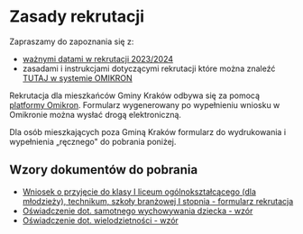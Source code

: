 # Zasady rekrutacji

Zapraszamy do zapoznania się z:

- [ważnymi datami w rekrutacji 2023/2024](/files/zalacznik-nr-1-do-zarzadzenia-nr-5-23-rekrutacja.pdf)
- zasadami i instrukcjami dotyczącymi rekrutacji które można znaleźć
  [TUTAJ w systemie OMIKRON](https://krakow.e-omikron.pl/omikron-parents/files.action?historyItem.level=0&historyItem.title=Pliki+do+pobrania%2C+instrukcja)

Rekrutacja dla mieszkańców Gminy Kraków odbywa się za pomocą
[platformy Omikron](https://krakow.e-omikron.pl/omikron-parents/main!execute.action).
Formularz wygenerowany po wypełnieniu wniosku w Omikronie można wysłać drogą
elektroniczną.

Dla osób mieszkających poza Gminą Kraków formularz do wydrukowania i wypełnienia
„ręcznego" do pobrania poniżej.

## Wzory dokumentów do pobrania

- [Wniosek o przyjęcie do klasy I liceum ogólnokształcącego (dla młodzieży), technikum, szkoły branżowej I stopnia - formularz rekrutacja](/files/wniosek_o_przyjecie_do_szkoly_ponadpodstawowej_23_24.pdf)
- [Oświadczenie dot. samotnego wychowywania dziecka - wzór](/files/oswiadczenie_dot_samotnego_wychowywania_dziecka_23_24.pdf)
- [Oświadczenie dot. wielodzietności - wzór](/files/oswiadczenie_dot_wielodzietnosci_23_24.pdf)
